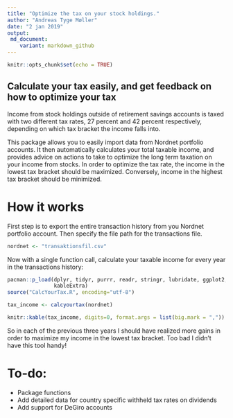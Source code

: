 ```yaml
---
title: "Optimize the tax on your stock holdings."
author: "Andreas Tyge Møller"
date: "2 jan 2019"
output: 
 md_document:
    variant: markdown_github
---
```


```r
knitr::opts_chunk$set(echo = TRUE)
```

## Calculate your tax easily, and get feedback on how to optimize your tax

Income from stock holdings outside of retirement savings accounts is taxed with
two different tax rates, 27 percent and 42 percent respectively, depending on
which tax bracket the income falls into.

This package allows you to easily import data from Nordnet portfolio accounts.
It then automatically calculates your total taxable income, and provides advice
on actions to take to optimize the long term taxation on your income from stocks.
In order to optimize the tax rate, the income in the lowest tax bracket should
be maximized. Conversely, income in the highest tax bracket should be minimized.

# How it works

First step is to export the entire transaction history from you Nordnet
portfolio account. Then specify the file path for the transactions file.

```r
nordnet <- "transaktionsfil.csv"
```

Now with a single function call, calculate your taxable income for every year in
the transactions history:

```r
pacman::p_load(dplyr, tidyr, purrr, readr, stringr, lubridate, ggplot2,
               kableExtra)
source("CalcYourTax.R", encoding="utf-8")
```
```r
tax_income <- calcyourtax(nordnet)
```
```r
knitr::kable(tax_income, digits=0, format.args = list(big.mark = ",")) 
```

So in each of the previous three years I should have realized more gains in
order to maximize my income in the lowest tax bracket. Too bad I didn't have
this tool handy!

# To-do:

* Package functions
* Add detailed data for country specific withheld tax rates on dividends
* Add support for DeGiro accounts

